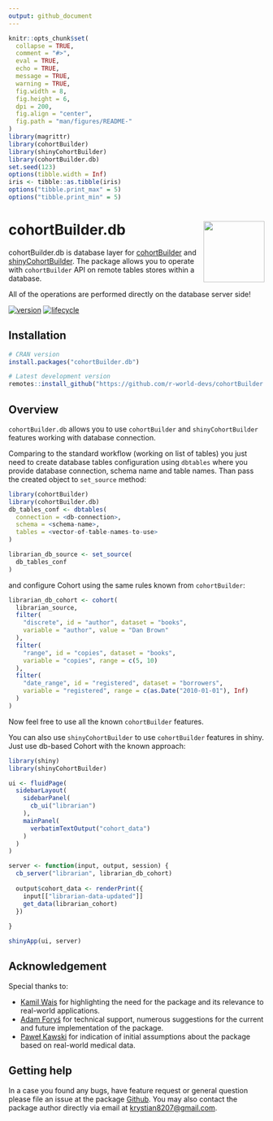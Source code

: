 ```yaml
---
output: github_document
---
```


```r
knitr::opts_chunk$set(
  collapse = TRUE,
  comment = "#>",
  eval = TRUE,        
  echo = TRUE,
  message = TRUE,
  warning = TRUE,
  fig.width = 8,
  fig.height = 6,
  dpi = 200,
  fig.align = "center",
  fig.path = "man/figures/README-"
)
library(magrittr)
library(cohortBuilder)
library(shinyCohortBuilder)
library(cohortBuilder.db)
set.seed(123)
options(tibble.width = Inf)
iris <- tibble::as.tibble(iris)
options("tibble.print_max" = 5)
options("tibble.print_min" = 5)
```

# cohortBuilder.db <img src="man/figures/logo.png" align="right" width="120" />

cohortBuilder.db is database layer for [cohortBuilder](https://r-world-devs.github.io/cohortBuilder/) and [shinyCohortBuilder](https://r-world-devs.github.io/shinyCohortBuilder/).
The package allows you to operate with `cohortBuilder` API on remote tables stores within a database.

All of the operations are performed directly on the database server side!

[![version](https://img.shields.io/static/v1.svg?label=github.com&message=v.0.0.0.9026&color=ff69b4)](https://github.io/r-world-devs/cohortBuilder.db/)
[![lifecycle](https://img.shields.io/badge/lifecycle-experimental-orange.svg)](https://lifecycle.r-lib.org/articles/stages.html#experimental)

## Installation

```r
# CRAN version
install.packages("cohortBuilder.db")

# Latest development version
remotes::install_github("https://github.com/r-world-devs/cohortBuilder.db")
```

## Overview

`cohortBuilder.db` allows you to use `cohortBuilder` and `shinyCohortBuilder` features working with database connection.

Comparing to the standard workflow (working on list of tables) you just need to create database tables configuration using `dbtables` where you provide database connection, schema name and table names.
Than pass the created object to `set_source` method:

```r
library(cohortBuilder)
library(cohortBuilder.db)
db_tables_conf <- dbtables(
  connection = <db-connection>,
  schema = <schema-name>,
  tables = <vector-of-table-names-to-use>
)

librarian_db_source <- set_source(
  db_tables_conf
)
```

and configure Cohort using the same rules known from `cohortBuilder`:

```r
librarian_db_cohort <- cohort(
  librarian_source,
  filter(
    "discrete", id = "author", dataset = "books", 
    variable = "author", value = "Dan Brown"
  ),
  filter(
    "range", id = "copies", dataset = "books", 
    variable = "copies", range = c(5, 10)
  ),
  filter(
    "date_range", id = "registered", dataset = "borrowers", 
    variable = "registered", range = c(as.Date("2010-01-01"), Inf)
  )
) 
```

Now feel free to use all the known `cohortBuilder` features.

You can also use `shinyCohortBuilder` to use `cohortBuilder` features in shiny.
Just use db-based Cohort with the known approach:

```r
library(shiny)
library(shinyCohortBuilder)

ui <- fluidPage(
  sidebarLayout(
    sidebarPanel(
      cb_ui("librarian")
    ),
    mainPanel(
      verbatimTextOutput("cohort_data")
    )
  )
)

server <- function(input, output, session) {
  cb_server("librarian", librarian_db_cohort)
  
  output$cohort_data <- renderPrint({
    input[["librarian-data-updated"]]
    get_data(librarian_cohort)
  })
  
}

shinyApp(ui, server)
```

## Acknowledgement

Special thanks to:

- [Kamil Wais](mailto:kamil.wais@gmail.com) for highlighting the need for the package and its relevance to real-world applications.
- [Adam Foryś](mailto:adam.forys@gmail.com) for technical support, numerous suggestions for the current and future implementation of the package.
- [Paweł Kawski](mailto:pawel.kawski@gmail.com) for indication of initial assumptions about the package based on real-world medical data.

## Getting help

In a case you found any bugs, have feature request or general question please file an issue at the package [Github](https://github.com/r-world-devs/cohortBuilder.db/issues).
You may also contact the package author directly via email at [krystian8207@gmail.com](krystian8207@gmail.com).
